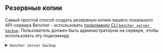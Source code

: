 
## Резервные копии

Самый простой способ создать резервную копию вашего локального API-сервера Bencher - использовать
[подкоманду CLI `bencher server backup`][bencher server backup].
Пользователь должен быть администратором на сервере, чтобы использовать эту подкоманду.

[bencher server backup]: /ru/docs/api/server/server/#post-v0serverbackup

<details>
  <summary><code>bencher server backup</code></summary>
  <br />
  <div class="box">
    <BencherServerBackup />
  </div>
</details>
